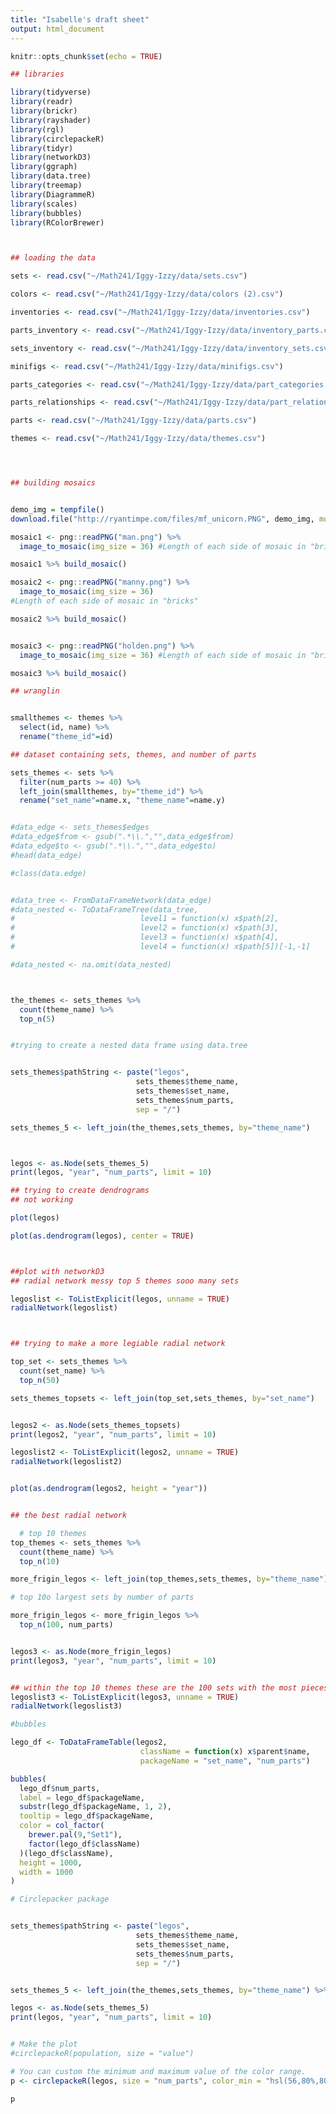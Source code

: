 ```yaml
---
title: "Isabelle's draft sheet"
output: html_document
---
```


```r
knitr::opts_chunk$set(echo = TRUE)
```

```r

## libraries

library(tidyverse)
library(readr)
library(brickr)
library(rayshader)
library(rgl)
library(circlepackeR)
library(tidyr)
library(networkD3)
library(ggraph)
library(data.tree)
library(treemap)
library(DiagrammeR)
library(scales)
library(bubbles)
library(RColorBrewer)




```




```r
## loading the data 

sets <- read.csv("~/Math241/Iggy-Izzy/data/sets.csv")

colors <- read.csv("~/Math241/Iggy-Izzy/data/colors (2).csv") 

inventories <- read.csv("~/Math241/Iggy-Izzy/data/inventories.csv")

parts_inventory <- read.csv("~/Math241/Iggy-Izzy/data/inventory_parts.csv")

sets_inventory <- read.csv("~/Math241/Iggy-Izzy/data/inventory_sets.csv")

minifigs <- read.csv("~/Math241/Iggy-Izzy/data/minifigs.csv")

parts_categories <- read.csv("~/Math241/Iggy-Izzy/data/part_categories.csv")

parts_relationships <- read.csv("~/Math241/Iggy-Izzy/data/part_relationships.csv")

parts <- read.csv("~/Math241/Iggy-Izzy/data/parts.csv")

themes <- read.csv("~/Math241/Iggy-Izzy/data/themes.csv")





```


```r

## building mosaics 


demo_img = tempfile() 
download.file("http://ryantimpe.com/files/mf_unicorn.PNG", demo_img, mode="wb")

mosaic1 <- png::readPNG("man.png") %>% 
  image_to_mosaic(img_size = 36) #Length of each side of mosaic in "bricks"

mosaic1 %>% build_mosaic()

mosaic2 <- png::readPNG("manny.png") %>% 
  image_to_mosaic(img_size = 36) 
#Length of each side of mosaic in "bricks"

mosaic2 %>% build_mosaic()


mosaic3 <- png::readPNG("holden.png") %>% 
  image_to_mosaic(img_size = 36) #Length of each side of mosaic in "bricks"

mosaic3 %>% build_mosaic()


```

```r
## wranglin 


smallthemes <- themes %>%
  select(id, name) %>%
  rename("theme_id"=id)

## dataset containing sets, themes, and number of parts 

sets_themes <- sets %>%
  filter(num_parts >= 40) %>%
  left_join(smallthemes, by="theme_id") %>%
  rename("set_name"=name.x, "theme_name"=name.y)


#data_edge <- sets_themes$edges
#data_edge$from <- gsub(".*\\.","",data_edge$from)
#data_edge$to <- gsub(".*\\.","",data_edge$to)
#head(data_edge)  

#class(data.edge)


#data_tree <- FromDataFrameNetwork(data_edge)
#data_nested <- ToDataFrameTree(data_tree, 
#                            level1 = function(x) x$path[2],
#                            level2 = function(x) x$path[3],
#                            level3 = function(x) x$path[4],
#                            level4 = function(x) x$path[5])[-1,-1]

#data_nested <- na.omit(data_nested)




```

```r


the_themes <- sets_themes %>%
  count(theme_name) %>%
  top_n(5)


#trying to create a nested data frame using data.tree 


sets_themes$pathString <- paste("legos", 
                            sets_themes$theme_name, 
                            sets_themes$set_name, 
                            sets_themes$num_parts,
                            sep = "/")

sets_themes_5 <- left_join(the_themes,sets_themes, by="theme_name")



legos <- as.Node(sets_themes_5) 
print(legos, "year", "num_parts", limit = 10)

```

```r

## trying to create dendrograms 
## not working 

plot(legos)

plot(as.dendrogram(legos), center = TRUE)



##plot with networkD3
## radial network messy top 5 themes sooo many sets 

legoslist <- ToListExplicit(legos, unname = TRUE)
radialNetwork(legoslist)



## trying to make a more legiable radial network 

top_set <- sets_themes %>% 
  count(set_name) %>%
  top_n(50)

sets_themes_topsets <- left_join(top_set,sets_themes, by="set_name")


legos2 <- as.Node(sets_themes_topsets) 
print(legos2, "year", "num_parts", limit = 10)

legoslist2 <- ToListExplicit(legos2, unname = TRUE)
radialNetwork(legoslist2)


plot(as.dendrogram(legos2, height = "year"))


## the best radial network 

  # top 10 themes 
top_themes <- sets_themes %>%
  count(theme_name) %>% 
  top_n(10)

more_frigin_legos <- left_join(top_themes,sets_themes, by="theme_name")

# top 10o largest sets by number of parts 

more_frigin_legos <- more_frigin_legos %>%
  top_n(100, num_parts)


legos3 <- as.Node(more_frigin_legos) 
print(legos3, "year", "num_parts", limit = 10)


## within the top 10 themes these are the 100 sets with the most pieces. 
legoslist3 <- ToListExplicit(legos3, unname = TRUE)
radialNetwork(legoslist3)

```


```r

#bubbles

lego_df <- ToDataFrameTable(legos2, 
                             className = function(x) x$parent$name, 
                             packageName = "set_name", "num_parts")

bubbles(
  lego_df$num_parts,
  label = lego_df$packageName, 
  substr(lego_df$packageName, 1, 2),
  tooltip = lego_df$packageName,
  color = col_factor(
    brewer.pal(9,"Set1"),
    factor(lego_df$className)
  )(lego_df$className),
  height = 1000,
  width = 1000
)

```


```r
# Circlepacker package


sets_themes$pathString <- paste("legos", 
                            sets_themes$theme_name, 
                            sets_themes$set_name, 
                            sets_themes$num_parts,
                            sep = "/")


sets_themes_5 <- left_join(the_themes,sets_themes, by="theme_name") %>% top_n(100, num_parts)

legos <- as.Node(sets_themes_5)
print(legos, "year", "num_parts", limit = 10)


# Make the plot
#circlepackeR(population, size = "value")

# You can custom the minimum and maximum value of the color range.
p <- circlepackeR(legos, size = "num_parts", color_min = "hsl(56,80%,80%)", color_max = "hsl(341,30%,40%)", width = 1000, height = 800)

p


```
